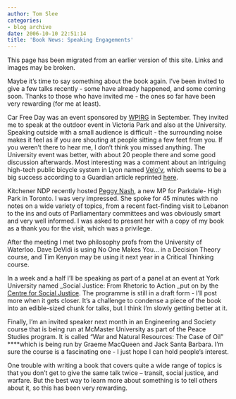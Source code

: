 ```yaml
---
author: Tom Slee
categories:
- blog archive
date: 2006-10-10 22:51:14
title: 'Book News: Speaking Engagements'
---
```


::: {.callout-note}

This page has been migrated from an earlier version of this site. 
Links and images may be broken.

:::



				

Maybe it's time to say something about the book again. I've been invited to give a few talks recently - some have already happened, and some coming soon. Thanks to those who have invited me - the ones so far have been very rewarding (for me at least). 




Car Free Day was an event sponsored by [WPIRG](http://www.wpirg.org/wpirg/) in September. They invited me to speak at the outdoor event in Victoria Park and also at the University. Speaking outside with a small audience is difficult - the surrounding noise makes it feel as if you are shouting at people sitting a few feet from you. If you weren't there to hear me, I don't think you missed anything. The University event was better, with about 20 people there and some good discussion afterwards. Most interesting was a comment about an intriguing high-tech public bicycle system in Lyon named [Velo'v](http://www.velov.grandlyon.com/), which seems to be a big success according to a Guardian article reprinted [here](http://www.peopleandplanet.net/pdoc.php?id=2516). 




Kitchener NDP recently hosted [Peggy Nash](http://www.peggynash.ca/), a new MP for Parkdale- High Park in Toronto. I was very impressed. She spoke for 45 minutes with no notes on a wide variety of topics, from a recent fact-finding visit to Lebanon to the ins and outs of Parliamentary committees and was obviously smart and very well informed. I was asked to present her with a copy of my book as a thank you for the visit, which was a privilege. 




After the meeting I met two philosophy profs from the University of Waterloo. Dave DeVidi is using No One Makes You... in a Decision Theory course, and Tim Kenyon may be using it next year in a Critical Thinking course.




In a week and a half I'll be speaking as part of a panel at an event at York University named _Social Justice: From Rhetoric to Action _put on by the [Centre for Social Justice](http://www.socialjustice.org/). The programme is still in a draft form - I'll post more when it gets closer. It's a challenge to condense a piece of the book into an edible-sized chunk for talks, but I think I'm slowly getting better at it.




Finally, I'm an invited speaker next month in an Engineering and Society course that is being run at McMaster University as part of the Peace Studies program. It is called "War and Natural Resources: The Case of Oil" ****which is being run by Graeme MacQueen and Jack Santa Barbara. I'm sure the course is a fascinating one - I just hope I can hold people's interest.




One trouble with writing a book that covers quite a wide range of topics is that you don't get to give the same talk twice -- transit, social justice, and warfare. But the best way to learn more about something is to tell others about it, so this has been very rewarding. 


		
